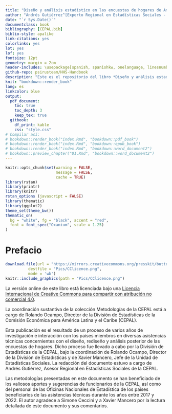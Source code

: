 ```yaml
--- 
title: "Diseño y análisis estadístico en las encuestas de hogares de América Latina"
author: "Andrés Gutiérrez^[Experto Regional en Estadísticas Sociales - Comisión Económica para América Latina y el Caribe (CEPAL) -  andres.gutierrez@cepal.org]"
date: "`r Sys.Date()`"
documentclass: book
bibliography: [CEPAL.bib]
biblio-style: apalike
link-citations: yes
colorlinks: yes
lot: yes
lof: yes
fontsize: 12pt
geometry: margin = 2cm
header-includes: \usepackage[spanish, spanishkw, onelanguage, linesnumbered, amsmath]{}
github-repo: psirusteam/HHS-Handbook
description: "Este es el repositorio del libro *Diseño y análisis estadístico en las encuestas de hogares de América Latina*."
knit: "bookdown::render_book"
lang: es
linkcolor: blue
output:
  pdf_document:
    toc: true
    toc_depth: 3
    keep_tex: true
  gitbook:
    df_print: kable
    css: "style.css"
# Compilar así:
# bookdown::render_book("index.Rmd", "bookdown::pdf_book")
# bookdown::render_book("index.Rmd", "bookdown::epub_book")
# bookdown::render_book("index.Rmd", "bookdown::word_document2")
# bookdown::preview_chapter("01.Rmd", "bookdown::word_document2")
---
```


```r
knitr::opts_chunk$set(warning = FALSE, 
                      message = FALSE,
                      cache = TRUE)
library(rstan)
library(printr)
library(knitr)
rstan_options (javascript = FALSE)
library(thematic)
library(ggplot2) 
theme_set(theme_bw())
thematic_on(
  bg = "white", fg = "black", accent = "red",
  font = font_spec("Oxanium", scale = 1.25)
)
```

# Prefacio {-}


```r
download.file(url = "https://mirrors.creativecommons.org/presskit/buttons/88x31/png/by-nc-sa.png",
          destfile = "Pics/CClicence.png",
          mode = 'wb')
knitr::include_graphics(path = "Pics/CClicence.png")
```

La versión online de este libro está licenciada bajo una [Licencia Internacional de Creative Commons para compartir con atribución no comercial 4.0](http://creativecommons.org/licenses/by-nc-sa/4.0/). 

La coordinación sustantiva de la colección Metodologías de la CEPAL está a cargo de Rolando Ocampo, Director de la División de Estadísticas de la Comisión Económica para América Latina y el Caribe (CEPAL). 

Esta publicación es el resultado de un proceso de varios años de investigación e interacción con los países miembros en diversas asistencias técnicas concernientes con el diseño, rediseño y análisis posterior de las encuestas de hogares. Dicho proceso fue llevado a cabo por la División de Estadísticas de la CEPAL, bajo la coordinación de Rolando Ocampo, Director de la División de Estadísticas y de Xavier Mancero, Jefe de la Unidad de Estadísticas Sociales. La redacción del documento estuvo a cargo de Andrés Gutiérrez, Asesor Regional en Estadísticas Sociales de la CEPAL. 

Las metodologías presentadas en este documento se han beneficiado de los valiosos aportes y sugerencias de funcionarios de la CEPAL, así como del personal de las Oficinas Nacionales de Estadística de los países beneficiarios de las asistencias técnicas durante los años entre 2017 y 2022. El autor agradece a Simone Ceccini y a Xavier Mancero por la lectura detallada de este documento y sus comentarios.
